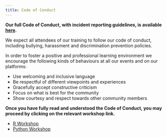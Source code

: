 ```yaml
---
title: Code of Conduct
---
```


::: callout-important
**Our full Code of Conduct, with incident reporting guidelines, is available [here](https://pages.github.sydney.edu.au/informatics/sih_codeofconduct/).**
:::

We expect all attendees of our training to follow our code of conduct, including bullying, harassment and discrimination prevention policies.

In order to foster a positive and professional learning environment we encourage the following kinds of behaviours at all our events and on our platforms:

- Use welcoming and inclusive language
- Be respectful of different viewpoints and experiences
- Gracefully accept constructive criticism
- Focus on what is best for the community
- Show courtesy and respect towards other community members

**Once you have fully read and understood the Code of Conduct, you may proceed by clicking on the relevant workshop link.**

- [R Workshop](rdocs/r00-workshop.qmd)
- [Python Workshop](pydocs/py00-workshop.qmd)